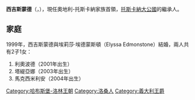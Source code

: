 {{Multiple issues|
{{Expand language|1=en|time=2020-12-01T11:59:54+00:00}}
{{BLP unsourced|time=2020-12-01T11:59:54+00:00}}
}}
{{Infobox noble
| name        = 西吉斯蒙德
| succession  = 奧地利-托斯卡納家族首領
| reign       = 1993年至今
| predecessor = [[利奧波德·法蘭茲_(奧地利-托斯卡納)|利奧波德·法蘭茲]]
| birth_date  = {{Birth date and age|1966|4|21|df=y}}
| birth_place = {{flag|Switzerland}}[[洛桑|洛桑]]
| noble family= [[哈布斯堡-洛林皇朝|哈布斯堡-洛林皇朝]]
| father      = [[利奧波德·法蘭茲_(奧地利-托斯卡納)|利奧波德·法蘭茲]]
| mother      = [[萊蒂西亞·達倫貝格|萊蒂西亞·達倫貝格]]
| religion    = [[羅馬天主教|羅馬天主教]]
}}
'''西吉斯蒙德'''（{{lang-it|Sigismund}}，{{bd|1966年|4月21日}}），現任奧地利-托斯卡納家族首領，[[托斯卡納大公國|托斯卡納大公國]]的繼承人。

== 家庭 ==
1999年，西吉斯蒙德與埃莉莎·埃德蒙斯頓（Elyssa Edmonstone）結婚，兩人共有2子1女：
# 利奧波德（2001年出生）
# 塔緹亞娜（2003年出生）
# 馬克西米利安（2004年出生）

[[Category:哈布斯堡-洛林王朝|Category:哈布斯堡-洛林王朝]]
[[Category:洛桑人|Category:洛桑人]]
[[Category:義大利王爵|Category:義大利王爵]]